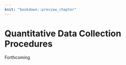 ```yaml
--- 
knit: "bookdown::preview_chapter"
---
```


# Quantitative Data Collection Procedures {#quant}

Forthcoming
